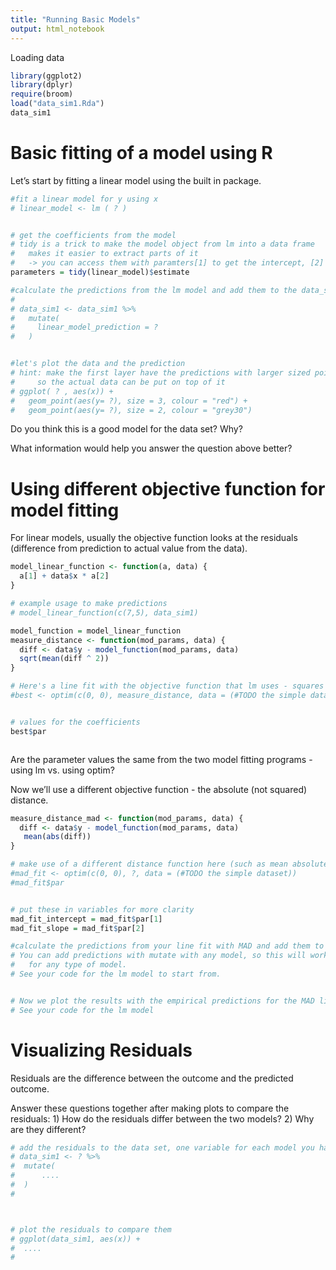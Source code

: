 ```yaml
---
title: "Running Basic Models"
output: html_notebook
---
```


Loading data
```r
library(ggplot2)
library(dplyr)
require(broom)
load("data_sim1.Rda")
data_sim1
```

# Basic fitting of a model using R
Let's start by fitting a linear model using the built in package.

```r

#fit a linear model for y using x
# linear_model <- lm ( ? )


# get the coefficients from the model
# tidy is a trick to make the model object from lm into a data frame
#   makes it easier to extract parts of it
#   -> you can access them with paramters[1] to get the intercept, [2] for the slope
parameters = tidy(linear_model)$estimate

#calculate the predictions from the lm model and add them to the data_sim1
#
# data_sim1 <- data_sim1 %>%
#   mutate(
#     linear_model_prediction = ?
#   )


#let's plot the data and the prediction
# hint: make the first layer have the predictions with larger sized points
#     so the actual data can be put on top of it 
# ggplot( ? , aes(x)) +
#   geom_point(aes(y= ?), size = 3, colour = "red") +
#   geom_point(aes(y= ?), size = 2, colour = "grey30")

```
Do you think this is a good model for the data set? Why?

What information would help you answer the question above better?

# Using different objective function for model fitting

For linear models, usually the objective function looks at the residuals (difference from prediction to actual value from the data). 
```r
model_linear_function <- function(a, data) {
  a[1] + data$x * a[2]
}

# example usage to make predictions
# model_linear_function(c(7,5), data_sim1)

model_function = model_linear_function
measure_distance <- function(mod_params, data) {
  diff <- data$y - model_function(mod_params, data)
  sqrt(mean(diff ^ 2))
}

# Here's a line fit with the objective function that lm uses - squares of the residuals
#best <- optim(c(0, 0), measure_distance, data = (#TODO the simple dataset))


# values for the coefficients
best$par



```
Are the parameter values the same from the two model fitting programs - using lm vs. using optim?

Now we'll use a different objective function - the absolute (not squared) distance.

```r
measure_distance_mad <- function(mod_params, data) {
  diff <- data$y - model_function(mod_params, data)
   mean(abs(diff))
}

# make use of a different distance function here (such as mean absolute)
#mad_fit <- optim(c(0, 0), ?, data = (#TODO the simple dataset))
#mad_fit$par


# put these in variables for more clarity
mad_fit_intercept = mad_fit$par[1]
mad_fit_slope = mad_fit$par[2]

#calculate the predictions from your line fit with MAD and add them to the data_sim1
# You can add predictions with mutate with any model, so this will work
#   for any type of model.
# See your code for the lm model to start from.


# Now we plot the results with the empirical predictions for the MAD line
# See your code for the lm model 

```

# Visualizing Residuals

Residuals are the difference between the outcome and the predicted outcome.

Answer these questions together after making plots to compare the residuals:
1) How do the residuals differ between the two models?
2) Why are they different?

```r

# add the residuals to the data set, one variable for each model you have
# data_sim1 <- ? %>%
#  mutate(
#      ....
#  )
#



# plot the residuals to compare them
# ggplot(data_sim1, aes(x)) +
#  ....
#



```


